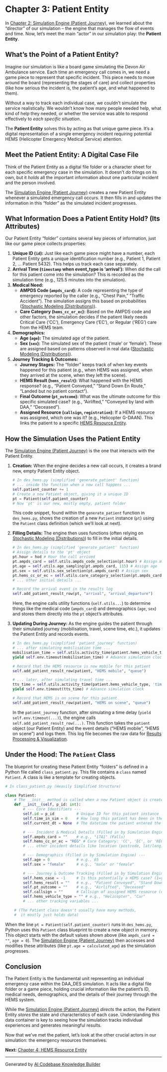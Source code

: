 # Chapter 3: Patient Entity

In [Chapter 2: Simulation Engine (Patient Journey)](02_simulation_engine__patient_journey__.qmd), we learned about the "director" of our simulation – the engine that manages the flow of events and time. Now, let's meet the main "actor" in our simulation play: the **Patient Entity**.

## What's the Point of a Patient Entity?

Imagine our simulation is like a board game simulating the Devon Air Ambulance service. Each time an emergency call comes in, we need a game piece to represent that specific incident. This piece needs to move around the board (representing the stages of care) and collect properties (like how serious the incident is, the patient's age, and what happened to them).

Without a way to track each individual case, we couldn't simulate the service realistically. We wouldn't know how many people needed help, what kind of help they needed, or whether the service was able to respond effectively to *each specific situation*.

The **Patient Entity** solves this by acting as that unique game piece. It's a digital representation of a single emergency incident requiring potential HEMS (Helicopter Emergency Medical Service) attention.

## Meet the Patient Entity: A Digital Case File

Think of the Patient Entity as a digital file folder or a character sheet for each specific emergency case in the simulation. It doesn't *do* things on its own, but it *holds* all the important information about one particular incident and the person involved.

The [Simulation Engine (Patient Journey)](02_simulation_engine__patient_journey__.qmd) creates a new Patient Entity whenever a simulated emergency call occurs. It then fills in and updates the information in this "folder" as the simulated incident progresses.

## What Information Does a Patient Entity Hold? (Its Attributes)

Our Patient Entity "folder" contains several key pieces of information, just like our game piece collects properties:

1.  **Unique ID (`id`):** Just like each game piece might have a number, each Patient Entity gets a unique identification number (e.g., Patient 1, Patient 2, ... Patient 5432). This helps us track each case separately.
2.  **Arrival Time (`timestamp` when event_type is 'arrival'):** When did the call for this patient come into the simulation? This is recorded as the simulation time (e.g., 125.5 minutes into the simulation).
3.  **Medical Need:**
    *   **AMPDS Code (`ampds_card`):** A code representing the type of emergency reported by the caller (e.g., "Chest Pain," "Traffic Accident"). The simulation assigns this based on probabilities ([Stochastic Modeling (Distributions)](06_stochastic_modeling__distributions__.qmd)).
    *   **Care Category (`hems_cc_or_ec`):** Based on the AMPDS code and other factors, the simulation decides if the patient likely needs Critical Care ('CC'), Emergency Care ('EC'), or Regular ('REG') care from the HEMS team.
4.  **Demographics:**
    *   **Age (`age`):** The simulated age of the patient.
    *   **Sex (`sex`):** The simulated sex of the patient ('male' or 'female'). These are assigned based on patterns observed in real data ([Stochastic Modeling (Distributions)](06_stochastic_modeling__distributions__.qmd)).
5.  **Journey Tracking & Outcomes:**
    *   **Journey Stages:** The "folder" keeps track of when key events happened for this patient (e.g., when HEMS was assigned, when they arrived at the scene, when they left the scene).
    *   **HEMS Result (`hems_result`):** What happened with the HEMS response? (e.g., "Patient Conveyed," "Stand Down En Route," "Landed but no patient contact").
    *   **Final Outcome (`pt_outcome`):** What was the ultimate outcome for this specific simulated case? (e.g., "Airlifted," "Conveyed by land with DAA," "Deceased").
    *   **Assigned Resource (`callsign`, `registration`):** If a HEMS resource was assigned, which one was it? (e.g., Helicopter G-DAAN). This links the patient to a specific [HEMS Resource Entity](04_hems_resource_entity_.qmd).

## How the Simulation Uses the Patient Entity

The [Simulation Engine (Patient Journey)](02_simulation_engine__patient_journey__.qmd) is the one that interacts with the Patient Entity.

1.  **Creation:** When the engine decides a new call occurs, it creates a brand new, empty Patient Entity object.

    ```python
    # In des_hems.py (simplified 'generate_patient' function)
    # ... inside the function when a new call happens ...
    self.patient_counter += 1
    # Create a new Patient object, giving it a unique ID
    pt = Patient(self.patient_counter)
    # Now 'pt' is our new, mostly empty, patient folder
    ```

    This code snippet, found within the `generate_patient` function in `des_hems.py`, shows the creation of a new `Patient` instance (`pt`) using the `Patient` class definition (which we'll look at next).

2.  **Filling Details:** The engine then uses functions (often relying on [Stochastic Modeling (Distributions)](06_stochastic_modeling__distributions__.qmd)) to fill in the initial details.

    ```python
    # In des_hems.py (simplified 'generate_patient' function)
    # Assign details to the 'pt' object
    pt.hour = hod # Hour the call arrived
    pt.ampds_card = self.utils.ampds_code_selection(pt.hour) # Assign medical code
    pt.age = self.utils.age_sampling(pt.ampds_card, 115) # Assign age
    pt.sex = self.utils.sex_selection(pt.ampds_card) # Assign sex
    pt.hems_cc_or_ec = self.utils.care_category_selection(pt.ampds_card) # Assign care need
    # ... other initial details ...

    # Record the arrival event in the results log
    self.add_patient_result_row(pt, "arrival", "arrival_departure")
    ```

    Here, the engine calls utility functions (`self.utils...`) to determine things like the medical code (`ampds_card`) and demographics (`age`, `sex`) and stores them directly into the `pt` object's attributes.

3.  **Updating During Journey:** As the engine guides the patient through their simulated journey (mobilisation, travel, scene time, etc.), it updates the Patient Entity and records events.

    ```python
    # In des_hems.py (simplified 'patient_journey' function)
    # ... after simulating mobilisation time ...
    mobilisation_time = self.utils.activity_time(patient.hems_vehicle_type, 'time_mobile')
    yield self.env.timeout(mobilisation_time) # Advance simulation clock

    # Record that the HEMS resource is now mobile for this patient
    self.add_patient_result_row(patient, "HEMS mobile", "queue")

    # ... later, after simulating travel time ...
    tts_time = self.utils.activity_time(patient.hems_vehicle_type, 'time_to_scene')
    yield self.env.timeout(tts_time) # Advance simulation clock

    # Record that HEMS is on scene for this patient
    self.add_patient_result_row(patient, "HEMS on scene", "queue")
    ```

    In the `patient_journey` function, after simulating a time delay (`yield self.env.timeout(...)`), the engine calls `self.add_patient_result_row(...)`. This function takes the `patient` object (our Patient Entity) and the event details ("HEMS mobile", "HEMS on scene") and logs them. This log file becomes the raw data for [Results Processing & Visualization](08_results_processing___visualization_.qmd).

## Under the Hood: The `Patient` Class

The blueprint for creating these Patient Entity "folders" is defined in a Python file called `class_patient.py`. This file contains a `class` named `Patient`. A class is like a template for creating objects.

```python
# In class_patient.py (Heavily Simplified Structure)

class Patient:
    # The __init__ method is called when a new Patient object is created
    def __init__(self, p_id: int):
        # --- Core Identifiers ---
        self.id = p_id          # Unique ID for this patient instance
        self.time_in_sim = 0    # How long this patient has been in the sim (updated later)
        self.current_dt = None  # The datetime the patient entered the sim (set later)

        # --- Incident & Medical Details (Filled in by Simulation Engine) ---
        self.ampds_card = ""    # e.g., "17A1" (Falls)
        self.hems_cc_or_ec = "REG" # Care Category: 'CC', 'EC', or 'REG'
        # ... other incident details like location (postcode, lat/long) ...

        # --- Demographics (Filled in by Simulation Engine) ---
        self.age = 0            # e.g., 65
        self.sex = "female"     # e.g., "male" or "female"

        # --- Journey & Outcome Tracking (Filled in by Simulation Engine) ---
        self.hems_case = -1     # Is this potentially a HEMS case? (1=yes, 0=no)
        self.hems_result = ""   # e.g., "Patient Conveyed", "Stand Down En Route"
        self.pt_outcome = ""    # e.g., "Airlifted", "Deceased"
        self.callsign = ""      # Callsign of assigned HEMS resource (e.g., "H70")
        self.hems_vehicle_type = "" # e.g., "Helicopter", "Car"
        # ... other tracking variables ...

    # (The Patient class doesn't usually have many methods,
    #  it mostly just holds data)
```

When the line `pt = Patient(self.patient_counter)` runs in `des_hems.py`, Python uses this `Patient` class blueprint to create a new object in memory. This object starts with the default values shown above (like `ampds_card = ""`, `age = 0`). The [Simulation Engine (Patient Journey)](02_simulation_engine__patient_journey__.qmd) then accesses and modifies these attributes (like `pt.age = calculated_age`) as the simulation progresses.

## Conclusion

The Patient Entity is the fundamental unit representing an individual emergency case within the DAA_DES simulation. It acts like a digital file folder or a game piece, holding crucial information like the patient's ID, medical needs, demographics, and the details of their journey through the HEMS system.

While the [Simulation Engine (Patient Journey)](02_simulation_engine__patient_journey__.qmd) *directs* the action, the Patient Entity *stores* the state and characteristics of each case. Understanding this data container is key to seeing how the simulation tracks individual experiences and generates meaningful results.

Now that we've met the patient, let's look at the other crucial actors in our simulation: the emergency resources themselves.

**Next:** [Chapter 4: HEMS Resource Entity](04_hems_resource_entity_.qmd)

---

Generated by [AI Codebase Knowledge Builder](https://github.com/The-Pocket/Tutorial-Codebase-Knowledge)
